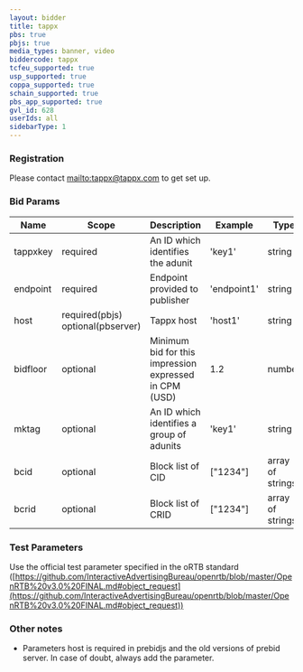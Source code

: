 ```yaml
---
layout: bidder
title: tappx
pbs: true
pbjs: true
media_types: banner, video
biddercode: tappx
tcfeu_supported: true
usp_supported: true
coppa_supported: true
schain_supported: true
pbs_app_supported: true
gvl_id: 628
userIds: all
sidebarType: 1
---
```


### Registration

Please contact [mailto:tappx@tappx.com](tappx@tappx.com) to get set up.

### Bid Params


| Name       | Scope    | Description            | Example | Type     |
|------------|----------|------------------------|---------|----------|
| tappxkey | required | An ID which identifies the adunit | 'key1' | string |
| endpoint | required | Endpoint provided to publisher | 'endpoint1' | string |
| host | required(pbjs) optional(pbserver) | Tappx host | 'host1' | string |
| bidfloor | optional | Minimum bid for this impression expressed in CPM (USD) | 1.2 | number |
| mktag | optional | An ID which identifies a group of adunits | 'key1' | string |
| bcid | optional | Block list of CID | ["1234"] | array of strings |
| bcrid | optional | Block list of CRID | ["1234"] | array of strings |

### Test Parameters

Use the official test parameter specified in the oRTB standard ([https://github.com/InteractiveAdvertisingBureau/openrtb/blob/master/OpenRTB%20v3.0%20FINAL.md#object_request](https://github.com/InteractiveAdvertisingBureau/openrtb/blob/master/OpenRTB%20v3.0%20FINAL.md#object_request))

### Other notes

- Parameters host is required in prebidjs and the old versions of prebid server. In case of doubt, always add the parameter.
